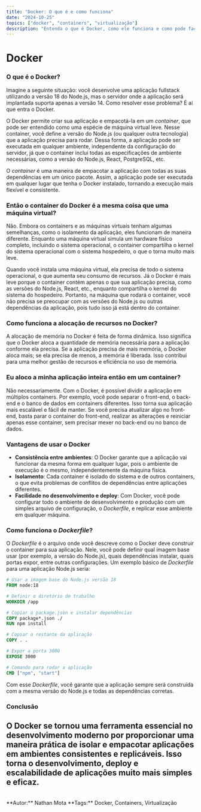 ```yaml
---
title: "Docker: O que é e como funciona"
date: "2024-10-25"
topics: ["docker", "containers", "virtualização"]
description: "Entenda o que é Docker, como ele funciona e como pode facilitar o desenvolvimento e a escalabilidade de aplicações."
---
```


# Docker

### O que é o Docker?

Imagine a seguinte situação: você desenvolve uma aplicação fullstack utilizando a versão 18 do Node.js, mas o servidor onde a aplicação será implantada suporta apenas a versão 14. Como resolver esse problema? É aí que entra o Docker.

O Docker permite criar sua aplicação e empacotá-la em um *container*, que pode ser entendido como uma espécie de máquina virtual leve. Nesse container, você define a versão do Node.js (ou qualquer outra tecnologia) que a aplicação precisa para rodar. Dessa forma, a aplicação pode ser executada em qualquer ambiente, independente da configuração do servidor, já que o container inclui todas as especificações de ambiente necessárias, como a versão do Node.js, React, PostgreSQL, etc.

O *container* é uma maneira de empacotar a aplicação com todas as suas dependências em um único pacote. Assim, a aplicação pode ser executada em qualquer lugar que tenha o Docker instalado, tornando a execução mais flexível e consistente.

### Então o container do Docker é a mesma coisa que uma máquina virtual?

Não. Embora os containers e as máquinas virtuais tenham algumas semelhanças, como o isolamento da aplicação, eles funcionam de maneira diferente. Enquanto uma máquina virtual simula um hardware físico completo, incluindo o sistema operacional, o container compartilha o kernel do sistema operacional com o sistema hospedeiro, o que o torna muito mais leve.

Quando você instala uma máquina virtual, ela precisa de todo o sistema operacional, o que aumenta seu consumo de recursos. Já o Docker é mais leve porque o container contém apenas o que sua aplicação precisa, como as versões do Node.js, React, etc., enquanto compartilha o kernel do sistema do hospedeiro. Portanto, na máquina que rodará o container, você não precisa se preocupar com as versões do Node.js ou outras dependências da aplicação, pois tudo isso já está dentro do container.

### Como funciona a alocação de recursos no Docker?

A alocação de memória no Docker é feita de forma dinâmica. Isso significa que o Docker aloca a quantidade de memória necessária para a aplicação conforme ela precisa. Se a aplicação precisa de mais memória, o Docker aloca mais; se ela precisa de menos, a memória é liberada. Isso contribui para uma melhor gestão de recursos e eficiência no uso de memória.

### Eu aloco a minha aplicação inteira então em um container?

Não necessariamente. Com o Docker, é possível dividir a aplicação em múltiplos containers. Por exemplo, você pode separar o front-end, o back-end e o banco de dados em containers diferentes. Isso torna sua aplicação mais escalável e fácil de manter. Se você precisa atualizar algo no front-end, basta parar o container do front-end, realizar as alterações e reiniciar apenas esse container, sem precisar mexer no back-end ou no banco de dados.

### Vantagens de usar o Docker

- **Consistência entre ambientes**: O Docker garante que a aplicação vai funcionar da mesma forma em qualquer lugar, pois o ambiente de execução é o mesmo, independentemente da máquina física.
- **Isolamento**: Cada container é isolado do sistema e de outros containers, o que evita problemas de conflitos de dependências entre aplicações diferentes.
- **Facilidade no desenvolvimento e deploy**: Com Docker, você pode configurar todo o ambiente de desenvolvimento e produção com um simples arquivo de configuração, o *Dockerfile*, e replicar esse ambiente em qualquer máquina.

### Como funciona o *Dockerfile*?

O *Dockerfile* é o arquivo onde você descreve como o Docker deve construir o container para sua aplicação. Nele, você pode definir qual imagem base usar (por exemplo, a versão do Node.js), quais dependências instalar, quais portas expor, entre outras configurações. Um exemplo básico de *Dockerfile* para uma aplicação Node.js seria:

```dockerfile
# Usar a imagem base do Node.js versão 18
FROM node:18

# Definir o diretório de trabalho
WORKDIR /app

# Copiar o package.json e instalar dependências
COPY package*.json ./
RUN npm install

# Copiar o restante da aplicação
COPY . .

# Expor a porta 3000
EXPOSE 3000

# Comando para rodar a aplicação
CMD ["npm", "start"]
```

Com esse *Dockerfile*, você garante que a aplicação sempre será construída com a mesma versão do Node.js e todas as dependências corretas.

### Conclusão

O Docker se tornou uma ferramenta essencial no desenvolvimento moderno por proporcionar uma maneira prática de isolar e empacotar aplicações em ambientes consistentes e replicáveis. Isso torna o desenvolvimento, deploy e escalabilidade de aplicações muito mais simples e eficaz.
<br/>
---
<br/>
**Autor:** Nathan Mota  
**Tags:** Docker, Containers, Virtualização
<br/><br/>